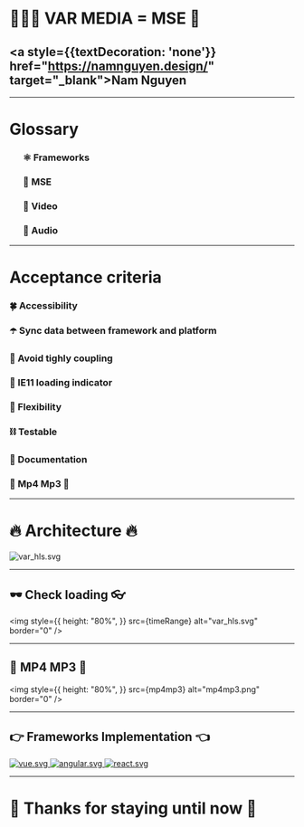 


<Head>
  <title>VAR MEDIA = MSE</title>
</Head>

# 👨🏻‍💻 VAR MEDIA = MSE 🎉

## <a style={{textDecoration: 'none'}} href="https://namnguyen.design/" target="\_blank">Nam Nguyen</a>

---

# Glossary

<ul>
  <h3>⚛️ Frameworks</h3>
  <h3>🔮 MSE</h3>
  <h3>🎥 Video</h3>
  <h3>🎵 Audio</h3>
</ul>

---

# Acceptance criteria

<div
  style={{
    height: "80%",
  }}
>
  <Steps>
    <h3>🍀 Accessibility</h3>
    <h3>☂️ Sync data between framework and platform</h3>
    <h3>🍴 Avoid tighly coupling</h3>
    <h3>🎱 IE11 loading indicator</h3>
    <h3>🥋 Flexibility</h3>
    <h3>⛓ Testable</h3>
    <h3>📖 Documentation</h3>
    <h3>🎥 Mp4 Mp3 🎵</h3>
  </Steps>
</div>

---

# 🔥 Architecture 🔥

<img src={var_hls} alt="var_hls.svg" border="0" />

---

## 🕶 Check loading 👓

<img
  style={{
    height: "80%",
  }}
  src={timeRange}
  alt="var_hls.svg"
  border="0"
/>

---

## 🎥 MP4 MP3 🎵

<img
  style={{
    height: "80%",
  }}
  src={mp4mp3}
  alt="mp4mp3.png"
  border="0"
/>

---

## 👉 Frameworks Implementation 👈

<div
  style={{
    display: "flex",
    height: "80%",
    justifyContent: "center",
    alignItems: "center",
  }}
>
  <a
    style={{ width: "33%" }}
    href="https://vue-hlsjs.netlify.app/"
    target="_blank"
  >
    <img src={vue} alt="vue.svg" border="0" />
  </a>
  <a
    style={{ width: "33%" }}
    href="https://angular-hlsjs.netlify.app/"
    target="_blank"
  >
    <img src={angular} alt="angular.svg" border="0" />
  </a>
  <a
    style={{ width: "33%" }}
    href="https://react-rock-hls.netlify.app/"
    target="_blank"
  >
    <img src={react} alt="react.svg" border="0" />
  </a>
</div>

---

# 👻 Thanks for staying until now 👻
